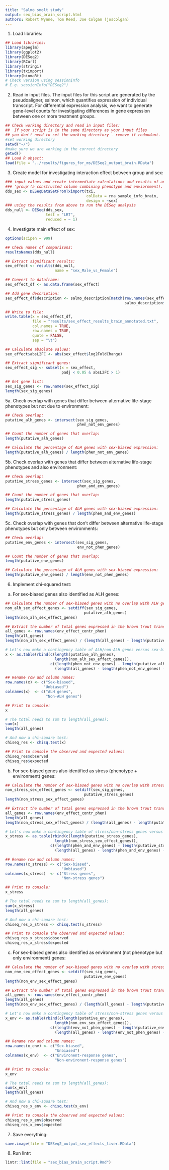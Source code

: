 ```yaml
--- 
title: "Salmo smolt study"
output: sex_bias_brain_script.html
authors: Robert Wynne, Tom Reed, Joe Colgan (joscolgan)
---
```

  
1. Load libraries:
  
```r
## Load libraries:
library(apeglm)
library(ggplot2)
library(DESeq2)
library(RCurl)
library(stringi)
library(tximport)
library(biomaRt)
# Check version using sessionInfo
# E.g. sessionInfo("DESeq2")
```

2. Read in input files. The input files for this script are generated by the pseudoaligner, salmon, which quantifies expression of individual transcript. For differential expression analysis, we want to generate gene-level counts for investigating differences in gene expression between one or more treatment groups.

```r
## Check working directory and read in input files:
##  If your script is in the same directory as your input files
## you don't need to set the working directory - remove if redundant.
#set working directory
setwd("~/")
#make sure we are working in the correct directory
getwd()
## Load R object:
load(file = "../results/figures_for_ms/DESeq2_output_brain.RData")
```

3. Create model for investigating interaction effect between group and sex:
  
```r
### input values and create intermediate calculations and results of an analysis of differential expression looking at sex and
### 'group'(a constructed column combining phenotype and enviornment).
dds_sex <- DESeqDataSetFromTximport(txi,
                                    colData = rna_sample_info_brain,
                                    design = ~sex)
### using the results from above to run the DESeq analysis
dds_null <- DESeq(dds_sex,
                  test = "LRT",
                  reduced = ~ 1)
```

4. Investigate main effect of sex:
  
```r
options(scipen = 999)

## Check names of comparisons:
resultsNames(dds_null)

## Extract significant results:
sex_effect <- results(dds_null,
                      name = "sex_Male_vs_Female")

## Convert to dataframe:
sex_effect_df <- as.data.frame(sex_effect)

## Add gene description:
sex_effect_df$description <- salmo_description[match(row.names(sex_effect_df),
                                                     salmo_description$ensembl_gene_id), ]

## Write to file:
write.table(x = sex_effect_df,
            file = "results/sex_effect_results_brain_annotated.txt",
            col.names = TRUE,
            row.names = TRUE,
            quote = FALSE,
            sep = "\t")

## Calculate absolute values:
sex_effect$absL2FC <- abs(sex_effect$log2FoldChange)

## Extract significant genes:
sex_effect_sig <- subset(x = sex_effect,
                         padj < 0.05 & absL2FC > 1)

## Get gene list:
sex_sig_genes <- row.names(sex_effect_sig)
length(sex_sig_genes)
```

5a. Check overlap with genes that differ between alternative life-stage phenotypes but not due to environment:

```r
## Check overlap:
putative_alh_genes <- intersect(sex_sig_genes,
                                phen_not_env_genes)

## Count the number of genes that overlap:
length(putative_alh_genes)

## Calculate the percentage of ALH genes with sex-biased expression:
length(putative_alh_genes) / length(phen_not_env_genes)
```

5b. Check overlap with genes that differ between alternative life-stage phenotypes and also environment:

```r
## Check overlap:
putative_stress_genes <- intersect(sex_sig_genes,
                                phen_and_env_genes)

## Count the number of genes that overlap:
length(putative_stress_genes)

## Calculate the percentage of ALH genes with sex-biased expression:
length(putative_stress_genes) / length(phen_and_env_genes)
```

5c. Check overlap with genes that don't differ between alternative life-stage phenotypes but only between environments:

```r
## Check overlap:
putative_env_genes <- intersect(sex_sig_genes,
                                env_not_phen_genes)

## Count the number of genes that overlap:
length(putative_env_genes)

## Calculate the percentage of ALH genes with sex-biased expression:
length(putative_env_genes) / length(env_not_phen_genes)
```

6. Implement chi-squared test:
a) For sex-biased genes also identified as ALH genes:

```r
## Calculate the number of sex-biased genes with no overlap with ALH genes:
non_alh_sex_effect_genes <- setdiff(sex_sig_genes,
                                   putative_alh_genes)
length(non_alh_sex_effect_genes)

## Extract the number of total genes expressed in the brown trout transcriptome:
all_genes <- row.names(env_effect_contr_phen)
length(all_genes)
length(non_alh_sex_effect_genes) / (length(all_genes) - length(putative_alh_genes))

# Let's now make a contingency table of ALH/non-ALH genes versus sex-biased/unbiased genes:
x <- as.table(rbind(c(length(putative_alh_genes),
                      length(non_alh_sex_effect_genes)),
                    c((length(phen_not_env_genes) - length(putative_alh_genes)),
                      (length(all_genes) - length(phen_not_env_genes) - length(non_alh_sex_effect_genes)))))

## Rename row and column names:
row.names(x) <- c("Sex-biased",
                 "Unbiased")
colnames(x)  <- c("ALH genes",
                  "Non-ALH genes")

## Print to console:
x

# The total needs to sum to length(all_genes):
sum(x)
length(all_genes)

# And now a chi-square test:
chiseq_res <- chisq.test(x)

## Print to console the observed and expected values:
chiseq_res$observed
chiseq_res$expected
```

b) For sex-biased genes also identified as stress (phenotype + environment) genes:

```r
## Calculate the number of sex-biased genes with no overlap with stress genes:
non_stress_sex_effect_genes <- setdiff(sex_sig_genes,
                                   putative_stress_genes)
length(non_stress_sex_effect_genes)

## Extract the number of total genes expressed in the brown trout transcriptome:
all_genes <- row.names(env_effect_contr_phen)
length(all_genes)
length(non_stress_sex_effect_genes) / (length(all_genes) - length(putative_stress_genes))

# Let's now make a contingency table of stress/non-stress genes versus sex-biased/unbiased genes:
x_stress <- as.table(rbind(c(length(putative_stress_genes),
                      length(non_stress_sex_effect_genes)),
                    c((length(phen_and_env_genes) - length(putative_stress_genes)),
                      (length(all_genes) - length(phen_and_env_genes) - length(non_stress_sex_effect_genes)))))

## Rename row and column names:
row.names(x_stress) <- c("Sex-biased",
                         "Unbiased")
colnames(x_stress)  <- c("Stress genes",
                         "Non-stress genes")

## Print to console:
x_stress

# The total needs to sum to length(all_genes):
sum(x_stress)
length(all_genes)

# And now a chi-square test:
chiseq_res_x_stress <- chisq.test(x_stress)

## Print to console the observed and expected values:
chiseq_res_x_stress$observed
chiseq_res_x_stress$expected
```

c) For sex-biased genes also identified as environment (not phenotype but only environment) genes:

```r
## Calculate the number of sex-biased genes with no overlap with stress genes:
non_env_sex_effect_genes <- setdiff(sex_sig_genes,
                                   putative_env_genes)
length(non_env_sex_effect_genes)

## Extract the number of total genes expressed in the brown trout transcriptome:
all_genes <- row.names(env_effect_contr_phen)
length(all_genes)
length(non_env_sex_effect_genes) / (length(all_genes) - length(putative_env_genes))

# Let's now make a contingency table of stress/non-stress genes versus sex-biased/unbiased genes:
x_env <- as.table(rbind(c(length(putative_env_genes),
                      length(non_env_sex_effect_genes)),
                    c((length(env_not_phen_genes) - length(putative_env_genes)),
                      (length(all_genes) - length(env_not_phen_genes) - length(non_env_sex_effect_genes)))))

## Rename row and column names:
row.names(x_env) <- c("Sex-biased",
                      "Unbiased")
colnames(x_env)  <- c("Environent-response genes",
                      "Non-environent-response genes")

## Print to console:
x_env

# The total needs to sum to length(all_genes):
sum(x_env)
length(all_genes)

# And now a chi-square test:
chiseq_res_x_env <- chisq.test(x_env)

## Print to console the observed and expected values:
chiseq_res_x_env$observed
chiseq_res_x_env$expected
```

7. Save everything:

```r
save.image(file = "DESeq2_output_sex_effects_liver.RData")
```

8. Run lintr:

```r
lintr::lint(file = "sex_bias_brain_script.Rmd")
```

